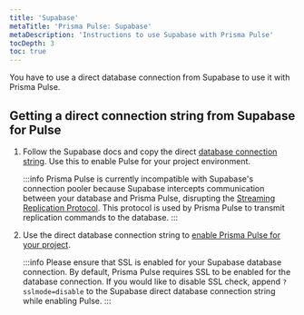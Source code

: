 ```yaml
---
title: 'Supabase'
metaTitle: 'Prisma Pulse: Supabase'
metaDescription: 'Instructions to use Supabase with Prisma Pulse'
tocDepth: 3
toc: true
---
```


You have to use a direct database connection from Supabase to use it with Prisma Pulse.

## Getting a direct connection string from Supabase for Pulse

1. Follow the Supabase docs and copy the direct [database connection string](https://supabase.com/docs/guides/database/connecting-to-postgres#direct-connections). Use this to enable Pulse for your project environment.

    :::info
    Prisma Pulse is currently incompatible with Supabase's connection pooler because Supabase intercepts communication between your database and Prisma Pulse, disrupting the [Streaming Replication Protocol](https://www.postgresql.org/docs/current/protocol-replication.html#PROTOCOL-REPLICATION). This protocol is used by Prisma Pulse to transmit replication commands to the database.
    :::

2. Use the direct database connection string to [enable Prisma Pulse for your project](/pulse/getting-started#1-enable-pulse-in-the-platform-console).

    :::info
    Please ensure that SSL is enabled for your Supabase database connection. By default, Prisma Pulse requires SSL to be enabled for the database connection.
    If you would like to disable SSL check, append `?sslmode=disable` to the Supabase direct database connection string while enabling Pulse.
    :::
